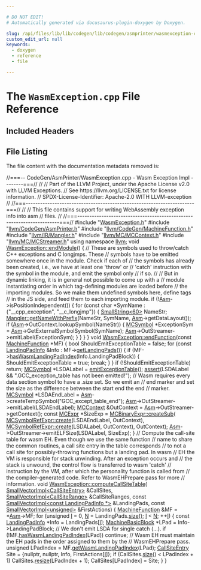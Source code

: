 ```yaml
---

# DO NOT EDIT!
# Automatically generated via docusaurus-plugin-doxygen by Doxygen.

slug: /api/files/lib/lib/codegen/lib/codegen/asmprinter/wasmexception-cpp
custom_edit_url: null
keywords:
  - doxygen
  - reference
  - file

---
```





# The `WasmException.cpp` File Reference

<DoxygenPage pluginConfig={pluginConfig}>



## Included Headers

<IncludesList>
<IncludesListItem
  filePath="WasmException.h"
  permalink="/docs/api/files/lib/lib/codegen/lib/codegen/asmprinter/wasmexception-h"
  isLocal="true" />
<IncludesListItem
  filePath="llvm/CodeGen/AsmPrinter.h"
  permalink="/docs/api/files/include/include/llvm/include/llvm/codegen/asmprinter-h"
  isLocal="true" />
<IncludesListItem
  filePath="llvm/CodeGen/MachineFunction.h"
  permalink="/docs/api/files/include/include/llvm/include/llvm/codegen/machinefunction-h"
  isLocal="true" />
<IncludesListItem
  filePath="llvm/IR/Mangler.h"
  permalink="/docs/api/files/include/include/llvm/include/llvm/ir/mangler-h"
  isLocal="true" />
<IncludesListItem
  filePath="llvm/MC/MCContext.h"
  permalink="/docs/api/files/include/include/llvm/include/llvm/mc/mccontext-h"
  isLocal="true" />
<IncludesListItem
  filePath="llvm/MC/MCStreamer.h"
  permalink="/docs/api/files/include/include/llvm/include/llvm/mc/mcstreamer-h"
  isLocal="true" />
</IncludesList>


## File Listing

The file content with the documentation metadata removed is:

<ProgramListing>

<Link id="l00001" /><CodeLine lineNumber="1"><span class="doxyHighlightComment">//===-- CodeGen/AsmPrinter/WasmException.cpp - Wasm Exception Impl --------===//</span></CodeLine>
<Link id="l00002" /><CodeLine lineNumber="2"><span class="doxyHighlightComment">//</span></CodeLine>
<Link id="l00003" /><CodeLine lineNumber="3"><span class="doxyHighlightComment">// Part of the LLVM Project, under the Apache License v2.0 with LLVM Exceptions.</span></CodeLine>
<Link id="l00004" /><CodeLine lineNumber="4"><span class="doxyHighlightComment">// See https://llvm.org/LICENSE.txt for license information.</span></CodeLine>
<Link id="l00005" /><CodeLine lineNumber="5"><span class="doxyHighlightComment">// SPDX-License-Identifier: Apache-2.0 WITH LLVM-exception</span></CodeLine>
<Link id="l00006" /><CodeLine lineNumber="6"><span class="doxyHighlightComment">//</span></CodeLine>
<Link id="l00007" /><CodeLine lineNumber="7"><span class="doxyHighlightComment">//===----------------------------------------------------------------------===//</span></CodeLine>
<Link id="l00008" /><CodeLine lineNumber="8"><span class="doxyHighlightComment">//</span></CodeLine>
<Link id="l00009" /><CodeLine lineNumber="9"><span class="doxyHighlightComment">// This file contains support for writing WebAssembly exception info into asm</span></CodeLine>
<Link id="l00010" /><CodeLine lineNumber="10"><span class="doxyHighlightComment">// files.</span></CodeLine>
<Link id="l00011" /><CodeLine lineNumber="11"><span class="doxyHighlightComment">//</span></CodeLine>
<Link id="l00012" /><CodeLine lineNumber="12"><span class="doxyHighlightComment">//===----------------------------------------------------------------------===//</span></CodeLine>
<Link id="l00013" /><CodeLine lineNumber="13"></CodeLine>
<Link id="l00014" /><CodeLine lineNumber="14"><span class="doxyHighlightPreprocessor">#include &quot;<a href="/docs/api/files/lib/lib/codegen/lib/codegen/asmprinter/wasmexception-h">WasmException.h</a>&quot;</span></CodeLine>
<Link id="l00015" /><CodeLine lineNumber="15"><span class="doxyHighlightPreprocessor">#include &quot;<a href="/docs/api/files/include/include/llvm/include/llvm/codegen/asmprinter-h">llvm/CodeGen/AsmPrinter.h</a>&quot;</span></CodeLine>
<Link id="l00016" /><CodeLine lineNumber="16"><span class="doxyHighlightPreprocessor">#include &quot;<a href="/docs/api/files/include/include/llvm/include/llvm/codegen/machinefunction-h">llvm/CodeGen/MachineFunction.h</a>&quot;</span></CodeLine>
<Link id="l00017" /><CodeLine lineNumber="17"><span class="doxyHighlightPreprocessor">#include &quot;<a href="/docs/api/files/include/include/llvm/include/llvm/ir/mangler-h">llvm/IR/Mangler.h</a>&quot;</span></CodeLine>
<Link id="l00018" /><CodeLine lineNumber="18"><span class="doxyHighlightPreprocessor">#include &quot;<a href="/docs/api/files/include/include/llvm/include/llvm/mc/mccontext-h">llvm/MC/MCContext.h</a>&quot;</span></CodeLine>
<Link id="l00019" /><CodeLine lineNumber="19"><span class="doxyHighlightPreprocessor">#include &quot;<a href="/docs/api/files/include/include/llvm/include/llvm/mc/mcstreamer-h">llvm/MC/MCStreamer.h</a>&quot;</span></CodeLine>
<Link id="l00020" /><CodeLine lineNumber="20"><span class="doxyHighlightKeyword">using namespace </span><span class="doxyHighlight"><a href="/docs/api/namespaces/llvm">llvm</a>;</span></CodeLine>
<Link id="l00021" /><CodeLine lineNumber="21"></CodeLine>
<Link id="l00022" /><CodeLine lineNumber="22" lineLink="/docs/api/classes/llvm/wasmexception/#ab671a798b9580f337321bc4a8523fe25"><span class="doxyHighlightKeywordType">void</span><span class="doxyHighlight"> <a href="/docs/api/classes/llvm/wasmexception/#ab671a798b9580f337321bc4a8523fe25">WasmException::endModule</a>() &#123;</span></CodeLine>
<Link id="l00023" /><CodeLine lineNumber="23"><span class="doxyHighlight">  </span><span class="doxyHighlightComment">// These are symbols used to throw/catch C++ exceptions and C longjmps. These</span></CodeLine>
<Link id="l00024" /><CodeLine lineNumber="24"><span class="doxyHighlight">  </span><span class="doxyHighlightComment">// symbols have to be emitted somewhere once in the module. Check if each of</span></CodeLine>
<Link id="l00025" /><CodeLine lineNumber="25"><span class="doxyHighlight">  </span><span class="doxyHighlightComment">// the symbols has already been created, i.e., we have at least one &#39;throw&#39; or</span></CodeLine>
<Link id="l00026" /><CodeLine lineNumber="26"><span class="doxyHighlight">  </span><span class="doxyHighlightComment">// &#39;catch&#39; instruction with the symbol in the module, and emit the symbol only</span></CodeLine>
<Link id="l00027" /><CodeLine lineNumber="27"><span class="doxyHighlight">  </span><span class="doxyHighlightComment">// if so.</span></CodeLine>
<Link id="l00028" /><CodeLine lineNumber="28"><span class="doxyHighlight">  </span><span class="doxyHighlightComment">//</span></CodeLine>
<Link id="l00029" /><CodeLine lineNumber="29"><span class="doxyHighlight">  </span><span class="doxyHighlightComment">// But in dynamic linking, it is in general not possible to come up with a</span></CodeLine>
<Link id="l00030" /><CodeLine lineNumber="30"><span class="doxyHighlight">  </span><span class="doxyHighlightComment">// module instantiating order in which tag-defining modules are loaded before</span></CodeLine>
<Link id="l00031" /><CodeLine lineNumber="31"><span class="doxyHighlight">  </span><span class="doxyHighlightComment">// the importing modules. So we make them undefined symbols here, define tags</span></CodeLine>
<Link id="l00032" /><CodeLine lineNumber="32"><span class="doxyHighlight">  </span><span class="doxyHighlightComment">// in the JS side, and feed them to each importing module.</span></CodeLine>
<Link id="l00033" /><CodeLine lineNumber="33"><span class="doxyHighlight">  </span><span class="doxyHighlightKeywordFlow">if</span><span class="doxyHighlight"> (!<a href="/docs/api/classes/llvm/ehstreamer/#a346d40526a13ec03f632cd9fd1b51ca9">Asm</a>-&gt;isPositionIndependent()) &#123;</span></CodeLine>
<Link id="l00034" /><CodeLine lineNumber="34"><span class="doxyHighlight">    </span><span class="doxyHighlightKeywordFlow">for</span><span class="doxyHighlight"> (</span><span class="doxyHighlightKeyword">const</span><span class="doxyHighlight"> </span><span class="doxyHighlightKeywordType">char</span><span class="doxyHighlight"> &#42;SymName : &#123;</span><span class="doxyHighlightStringLiteral">&quot;&#95;&#95;cpp&#95;exception&quot;</span><span class="doxyHighlight">, </span><span class="doxyHighlightStringLiteral">&quot;&#95;&#95;c&#95;longjmp&quot;</span><span class="doxyHighlight">&#125;) &#123;</span></CodeLine>
<Link id="l00035" /><CodeLine lineNumber="35"><span class="doxyHighlight">      <a href="/docs/api/classes/llvm/smallstring">SmallString&lt;60&gt;</a> NameStr;</span></CodeLine>
<Link id="l00036" /><CodeLine lineNumber="36"><span class="doxyHighlight">      <a href="/docs/api/classes/llvm/mangler/#aa1c9296fd511eb96bb487befbf5e7cea">Mangler::getNameWithPrefix</a>(NameStr, SymName, <a href="/docs/api/classes/llvm/ehstreamer/#a346d40526a13ec03f632cd9fd1b51ca9">Asm</a>-&gt;getDataLayout());</span></CodeLine>
<Link id="l00037" /><CodeLine lineNumber="37"><span class="doxyHighlight">      </span><span class="doxyHighlightKeywordFlow">if</span><span class="doxyHighlight"> (<a href="/docs/api/classes/llvm/ehstreamer/#a346d40526a13ec03f632cd9fd1b51ca9">Asm</a>-&gt;OutContext.lookupSymbol(NameStr)) &#123;</span></CodeLine>
<Link id="l00038" /><CodeLine lineNumber="38"><span class="doxyHighlight">        <a href="/docs/api/classes/llvm/mcsymbol">MCSymbol</a> &#42;ExceptionSym = <a href="/docs/api/classes/llvm/ehstreamer/#a346d40526a13ec03f632cd9fd1b51ca9">Asm</a>-&gt;GetExternalSymbolSymbol(SymName);</span></CodeLine>
<Link id="l00039" /><CodeLine lineNumber="39"><span class="doxyHighlight">        <a href="/docs/api/classes/llvm/ehstreamer/#a346d40526a13ec03f632cd9fd1b51ca9">Asm</a>-&gt;OutStreamer-&gt;emitLabel(ExceptionSym);</span></CodeLine>
<Link id="l00040" /><CodeLine lineNumber="40"><span class="doxyHighlight">      &#125;</span></CodeLine>
<Link id="l00041" /><CodeLine lineNumber="41"><span class="doxyHighlight">    &#125;</span></CodeLine>
<Link id="l00042" /><CodeLine lineNumber="42"><span class="doxyHighlight">  &#125;</span></CodeLine>
<Link id="l00043" /><CodeLine lineNumber="43"><span class="doxyHighlight">&#125;</span></CodeLine>
<Link id="l00044" /><CodeLine lineNumber="44"></CodeLine>
<Link id="l00045" /><CodeLine lineNumber="45" lineLink="/docs/api/classes/llvm/wasmexception/#ae3f7a2c3431323c5e22c2c175ebef9cb"><span class="doxyHighlightKeywordType">void</span><span class="doxyHighlight"> <a href="/docs/api/classes/llvm/wasmexception/#ae3f7a2c3431323c5e22c2c175ebef9cb">WasmException::endFunction</a>(</span><span class="doxyHighlightKeyword">const</span><span class="doxyHighlight"> <a href="/docs/api/classes/llvm/machinefunction">MachineFunction</a> &#42;MF) &#123;</span></CodeLine>
<Link id="l00046" /><CodeLine lineNumber="46"><span class="doxyHighlight">  </span><span class="doxyHighlightKeywordType">bool</span><span class="doxyHighlight"> ShouldEmitExceptionTable = </span><span class="doxyHighlightKeyword">false</span><span class="doxyHighlight">;</span></CodeLine>
<Link id="l00047" /><CodeLine lineNumber="47"><span class="doxyHighlight">  </span><span class="doxyHighlightKeywordFlow">for</span><span class="doxyHighlight"> (</span><span class="doxyHighlightKeyword">const</span><span class="doxyHighlight"> <a href="/docs/api/structs/llvm/landingpadinfo">LandingPadInfo</a> &amp;Info : MF-&gt;<a href="/docs/api/classes/llvm/machinefunction/#aa3fd81545fc9f10418752ee043f8645f">getLandingPads</a>()) &#123;</span></CodeLine>
<Link id="l00048" /><CodeLine lineNumber="48"><span class="doxyHighlight">    </span><span class="doxyHighlightKeywordFlow">if</span><span class="doxyHighlight"> (MF-&gt;<a href="/docs/api/classes/llvm/machinefunction/#abf987be38a5674763d9143ca02452540">hasWasmLandingPadIndex</a>(Info.LandingPadBlock)) &#123;</span></CodeLine>
<Link id="l00049" /><CodeLine lineNumber="49"><span class="doxyHighlight">      ShouldEmitExceptionTable = </span><span class="doxyHighlightKeyword">true</span><span class="doxyHighlight">;</span></CodeLine>
<Link id="l00050" /><CodeLine lineNumber="50"><span class="doxyHighlight">      </span><span class="doxyHighlightKeywordFlow">break</span><span class="doxyHighlight">;</span></CodeLine>
<Link id="l00051" /><CodeLine lineNumber="51"><span class="doxyHighlight">    &#125;</span></CodeLine>
<Link id="l00052" /><CodeLine lineNumber="52"><span class="doxyHighlight">  &#125;</span></CodeLine>
<Link id="l00053" /><CodeLine lineNumber="53"><span class="doxyHighlight">  </span><span class="doxyHighlightKeywordFlow">if</span><span class="doxyHighlight"> (!ShouldEmitExceptionTable)</span></CodeLine>
<Link id="l00054" /><CodeLine lineNumber="54"><span class="doxyHighlight">    </span><span class="doxyHighlightKeywordFlow">return</span><span class="doxyHighlight">;</span></CodeLine>
<Link id="l00055" /><CodeLine lineNumber="55"><span class="doxyHighlight">  <a href="/docs/api/classes/llvm/mcsymbol">MCSymbol</a> &#42;LSDALabel = <a href="/docs/api/classes/llvm/ehstreamer/#a420cc4a7a63b33a52659768b133b5f1b">emitExceptionTable</a>();</span></CodeLine>
<Link id="l00056" /><CodeLine lineNumber="56"><span class="doxyHighlight">  <a href="/docs/api/files/lib/lib/target/lib/target/amdgpu/silowercontrolflow-cpp/#a4868c5d81c5ccc98c47aeab6244346a0">assert</a>(LSDALabel &amp;&amp; </span><span class="doxyHighlightStringLiteral">&quot;.GCC&#95;exception&#95;table has not been emitted!&quot;</span><span class="doxyHighlight">);</span></CodeLine>
<Link id="l00057" /><CodeLine lineNumber="57"></CodeLine>
<Link id="l00058" /><CodeLine lineNumber="58"><span class="doxyHighlight">  </span><span class="doxyHighlightComment">// Wasm requires every data section symbol to have a .size set. So we emit an</span></CodeLine>
<Link id="l00059" /><CodeLine lineNumber="59"><span class="doxyHighlight">  </span><span class="doxyHighlightComment">// end marker and set the size as the difference between the start end the end</span></CodeLine>
<Link id="l00060" /><CodeLine lineNumber="60"><span class="doxyHighlight">  </span><span class="doxyHighlightComment">// marker.</span></CodeLine>
<Link id="l00061" /><CodeLine lineNumber="61"><span class="doxyHighlight">  <a href="/docs/api/classes/llvm/mcsymbol">MCSymbol</a> &#42;LSDAEndLabel = <a href="/docs/api/classes/llvm/ehstreamer/#a346d40526a13ec03f632cd9fd1b51ca9">Asm</a>-&gt;createTempSymbol(</span><span class="doxyHighlightStringLiteral">&quot;GCC&#95;except&#95;table&#95;end&quot;</span><span class="doxyHighlight">);</span></CodeLine>
<Link id="l00062" /><CodeLine lineNumber="62"><span class="doxyHighlight">  <a href="/docs/api/classes/llvm/ehstreamer/#a346d40526a13ec03f632cd9fd1b51ca9">Asm</a>-&gt;OutStreamer-&gt;emitLabel(LSDAEndLabel);</span></CodeLine>
<Link id="l00063" /><CodeLine lineNumber="63"><span class="doxyHighlight">  <a href="/docs/api/classes/llvm/mccontext">MCContext</a> &amp;OutContext = <a href="/docs/api/classes/llvm/ehstreamer/#a346d40526a13ec03f632cd9fd1b51ca9">Asm</a>-&gt;OutStreamer-&gt;getContext();</span></CodeLine>
<Link id="l00064" /><CodeLine lineNumber="64"><span class="doxyHighlight">  </span><span class="doxyHighlightKeyword">const</span><span class="doxyHighlight"> <a href="/docs/api/classes/llvm/mcexpr">MCExpr</a> &#42;SizeExp = <a href="/docs/api/classes/llvm/mcbinaryexpr/#af766134165065939f49fb0662c246f66">MCBinaryExpr::createSub</a>(</span></CodeLine>
<Link id="l00065" /><CodeLine lineNumber="65"><span class="doxyHighlight">      <a href="/docs/api/classes/llvm/mcsymbolrefexpr/#a9914b597552aa4b4bcbb8acaa04d632a">MCSymbolRefExpr::create</a>(LSDAEndLabel, OutContext),</span></CodeLine>
<Link id="l00066" /><CodeLine lineNumber="66"><span class="doxyHighlight">      <a href="/docs/api/classes/llvm/mcsymbolrefexpr/#a9914b597552aa4b4bcbb8acaa04d632a">MCSymbolRefExpr::create</a>(LSDALabel, OutContext), OutContext);</span></CodeLine>
<Link id="l00067" /><CodeLine lineNumber="67"><span class="doxyHighlight">  <a href="/docs/api/classes/llvm/ehstreamer/#a346d40526a13ec03f632cd9fd1b51ca9">Asm</a>-&gt;OutStreamer-&gt;emitELFSize(LSDALabel, SizeExp);</span></CodeLine>
<Link id="l00068" /><CodeLine lineNumber="68"><span class="doxyHighlight">&#125;</span></CodeLine>
<Link id="l00069" /><CodeLine lineNumber="69"></CodeLine>
<Link id="l00070" /><CodeLine lineNumber="70"><span class="doxyHighlightComment">// Compute the call-site table for wasm EH. Even though we use the same function</span></CodeLine>
<Link id="l00071" /><CodeLine lineNumber="71"><span class="doxyHighlightComment">// name to share the common routines, a call site entry in the table corresponds</span></CodeLine>
<Link id="l00072" /><CodeLine lineNumber="72"><span class="doxyHighlightComment">// to not a call site for possibly-throwing functions but a landing pad. In wasm</span></CodeLine>
<Link id="l00073" /><CodeLine lineNumber="73"><span class="doxyHighlightComment">// EH the VM is responsible for stack unwinding. After an exception occurs and</span></CodeLine>
<Link id="l00074" /><CodeLine lineNumber="74"><span class="doxyHighlightComment">// the stack is unwound, the control flow is transferred to wasm &#39;catch&#39;</span></CodeLine>
<Link id="l00075" /><CodeLine lineNumber="75"><span class="doxyHighlightComment">// instruction by the VM, after which the personality function is called from</span></CodeLine>
<Link id="l00076" /><CodeLine lineNumber="76"><span class="doxyHighlightComment">// the compiler-generated code. Refer to WasmEHPrepare pass for more</span></CodeLine>
<Link id="l00077" /><CodeLine lineNumber="77"><span class="doxyHighlightComment">// information.</span></CodeLine>
<Link id="l00078" /><CodeLine lineNumber="78" lineLink="/docs/api/classes/llvm/wasmexception/#a8db890ae03cb072b7198ebcc5d52028b"><span class="doxyHighlightKeywordType">void</span><span class="doxyHighlight"> <a href="/docs/api/classes/llvm/wasmexception/#a8db890ae03cb072b7198ebcc5d52028b">WasmException::computeCallSiteTable</a>(</span></CodeLine>
<Link id="l00079" /><CodeLine lineNumber="79"><span class="doxyHighlight">    <a href="/docs/api/classes/llvm/smallvectorimpl">SmallVectorImpl&lt;CallSiteEntry&gt;</a> &amp;CallSites,</span></CodeLine>
<Link id="l00080" /><CodeLine lineNumber="80"><span class="doxyHighlight">    <a href="/docs/api/classes/llvm/smallvectorimpl">SmallVectorImpl&lt;CallSiteRange&gt;</a> &amp;CallSiteRanges,</span></CodeLine>
<Link id="l00081" /><CodeLine lineNumber="81"><span class="doxyHighlight">    </span><span class="doxyHighlightKeyword">const</span><span class="doxyHighlight"> <a href="/docs/api/classes/llvm/smallvectorimpl">SmallVectorImpl&lt;const LandingPadInfo &#42;&gt;</a> &amp;LandingPads,</span></CodeLine>
<Link id="l00082" /><CodeLine lineNumber="82"><span class="doxyHighlight">    </span><span class="doxyHighlightKeyword">const</span><span class="doxyHighlight"> <a href="/docs/api/classes/llvm/smallvectorimpl">SmallVectorImpl&lt;unsigned&gt;</a> &amp;FirstActions) &#123;</span></CodeLine>
<Link id="l00083" /><CodeLine lineNumber="83"><span class="doxyHighlight">  <a href="/docs/api/classes/llvm/machinefunction">MachineFunction</a> &amp;MF = &#42;<a href="/docs/api/classes/llvm/ehstreamer/#a346d40526a13ec03f632cd9fd1b51ca9">Asm</a>-&gt;MF;</span></CodeLine>
<Link id="l00084" /><CodeLine lineNumber="84"><span class="doxyHighlight">  </span><span class="doxyHighlightKeywordFlow">for</span><span class="doxyHighlight"> (</span><span class="doxyHighlightKeywordType">unsigned</span><span class="doxyHighlight"> <a href="/docs/api/files/lib/lib/support/md5-cpp/#ac0eafdc9ee161b71e7af98af736952fd">I</a> = 0, <a href="/docs/api/files/lib/lib/support/regcomp-c/#a0240ac851181b84ac374872dc5434ee4">N</a> = LandingPads.<a href="/docs/api/classes/llvm/smallvectortemplatecommon/#a1c479a8c434377c2b8cb056bdfdfc201">size</a>(); <a href="/docs/api/files/lib/lib/support/md5-cpp/#ac0eafdc9ee161b71e7af98af736952fd">I</a> &lt; <a href="/docs/api/files/lib/lib/support/regcomp-c/#a0240ac851181b84ac374872dc5434ee4">N</a>; ++<a href="/docs/api/files/lib/lib/support/md5-cpp/#ac0eafdc9ee161b71e7af98af736952fd">I</a>) &#123;</span></CodeLine>
<Link id="l00085" /><CodeLine lineNumber="85"><span class="doxyHighlight">    </span><span class="doxyHighlightKeyword">const</span><span class="doxyHighlight"> <a href="/docs/api/structs/llvm/landingpadinfo">LandingPadInfo</a> &#42;Info = LandingPads&#91;<a href="/docs/api/files/lib/lib/support/md5-cpp/#ac0eafdc9ee161b71e7af98af736952fd">I</a>&#93;;</span></CodeLine>
<Link id="l00086" /><CodeLine lineNumber="86"><span class="doxyHighlight">    <a href="/docs/api/classes/llvm/machinebasicblock">MachineBasicBlock</a> &#42;LPad = Info-&gt;LandingPadBlock;</span></CodeLine>
<Link id="l00087" /><CodeLine lineNumber="87"><span class="doxyHighlight">    </span><span class="doxyHighlightComment">// We don&#39;t emit LSDA for single catch (...).</span></CodeLine>
<Link id="l00088" /><CodeLine lineNumber="88"><span class="doxyHighlight">    </span><span class="doxyHighlightKeywordFlow">if</span><span class="doxyHighlight"> (!MF.<a href="/docs/api/classes/llvm/machinefunction/#abf987be38a5674763d9143ca02452540">hasWasmLandingPadIndex</a>(LPad))</span></CodeLine>
<Link id="l00089" /><CodeLine lineNumber="89"><span class="doxyHighlight">      </span><span class="doxyHighlightKeywordFlow">continue</span><span class="doxyHighlight">;</span></CodeLine>
<Link id="l00090" /><CodeLine lineNumber="90"><span class="doxyHighlight">    </span><span class="doxyHighlightComment">// Wasm EH must maintain the EH pads in the order assigned to them by the</span></CodeLine>
<Link id="l00091" /><CodeLine lineNumber="91"><span class="doxyHighlight">    </span><span class="doxyHighlightComment">// WasmEHPrepare pass.</span></CodeLine>
<Link id="l00092" /><CodeLine lineNumber="92"><span class="doxyHighlight">    </span><span class="doxyHighlightKeywordType">unsigned</span><span class="doxyHighlight"> LPadIndex = MF.<a href="/docs/api/classes/llvm/machinefunction/#a8f0403c2e238dbeeb4e98b0baf2aa13f">getWasmLandingPadIndex</a>(LPad);</span></CodeLine>
<Link id="l00093" /><CodeLine lineNumber="93"><span class="doxyHighlight">    <a href="/docs/api/structs/llvm/ehstreamer/callsiteentry">CallSiteEntry</a> Site = &#123;</span><span class="doxyHighlightKeyword">nullptr</span><span class="doxyHighlight">, </span><span class="doxyHighlightKeyword">nullptr</span><span class="doxyHighlight">, Info, FirstActions&#91;<a href="/docs/api/files/lib/lib/support/md5-cpp/#ac0eafdc9ee161b71e7af98af736952fd">I</a>&#93;&#125;;</span></CodeLine>
<Link id="l00094" /><CodeLine lineNumber="94"><span class="doxyHighlight">    </span><span class="doxyHighlightKeywordFlow">if</span><span class="doxyHighlight"> (CallSites.<a href="/docs/api/classes/llvm/smallvectortemplatecommon/#a1c479a8c434377c2b8cb056bdfdfc201">size</a>() &lt; LPadIndex + 1)</span></CodeLine>
<Link id="l00095" /><CodeLine lineNumber="95"><span class="doxyHighlight">      CallSites.<a href="/docs/api/classes/llvm/smallvectorimpl/#ad0b3d8447f88377b62d9c019f3c4e118">resize</a>(LPadIndex + 1);</span></CodeLine>
<Link id="l00096" /><CodeLine lineNumber="96"><span class="doxyHighlight">    CallSites&#91;LPadIndex&#93; = Site;</span></CodeLine>
<Link id="l00097" /><CodeLine lineNumber="97"><span class="doxyHighlight">  &#125;</span></CodeLine>
<Link id="l00098" /><CodeLine lineNumber="98"><span class="doxyHighlight">&#125;</span></CodeLine>

</ProgramListing>


</DoxygenPage>
